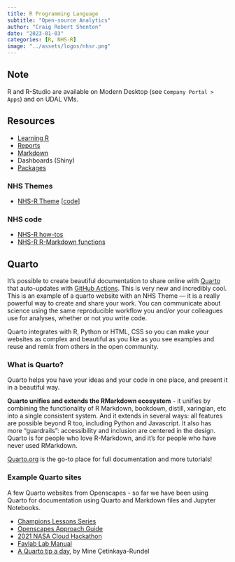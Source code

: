 ```yaml
---
title: R Programming Language
subtitle: "Open-source Analytics"
author: "Craig Robert Shenton"
date: "2023-01-03"
categories: [R, NHS-R]
image: "../assets/logos/nhsr.png"
---
```


::: {.callout-note}
## Note
R and R-Studio are available on Modern Desktop (see `Company Portal > Apps`) and on UDAL VMs.

:::

## Resources

- [Learning R](https://github.com/nhs-r-community/intro_r)
- [Reports](https://ukgovdatascience.github.io/rap_companion/pub.html)
- [Markdown](https://ukgovdatascience.github.io/rap_companion/pub.html#r-markdown-basics)
- Dashboards (Shiny)
- [Packages](https://ukgovdatascience.github.io/rap_companion/package.html)

### NHS Themes

- [NHS-R Theme](https://nhs-r-community.github.io/NHSRtheme/) [[code](https://github.com/nhs-r-community/NHSRtheme)]

### NHS code

- [NHS-R how-tos](https://github.com/nhs-r-community/demos-and-how-tos)
- [NHS-R R-Markdown functions](https://github.com/nhs-r-community/demos-and-how-tos/tree/main/rmarkdown/rmarkdown_functions_and_functionals)

## Quarto

It's possible to create beautiful documentation to share online with [Quarto](https://quarto.org) that auto-updates with [GitHub Actions](http://github.com). This is very new and incredibly cool. This is an example of a quarto website with an NHS Theme --- it is a really powerful way to create and share your work. You can communicate about science using the same reproducible workflow you and/or your colleagues use for analyses, whether or not you write code.

Quarto integrates with R, Python or HTML, CSS so you can make your websites as complex and beautiful as you like as you see examples and reuse and remix from others in the open community.

### What is Quarto?

Quarto helps you have your ideas and your code in one place, and present it in a beautiful way. 

**Quarto unifies and extends the RMarkdown ecosystem** - it unifies by combining the functionality of R Markdown, bookdown, distill, xaringian, etc into a single consistent system. And it extends in several ways: all features are possible beyond R too, including Python and Javascript. It also has more “guardrails”: accessibility and inclusion are centered in the design. Quarto is for people who love R-Markdown, and it's for people who have never used RMarkdown. 

[Quarto.org](https://quarto.org) is the go-to place for full documentation and more tutorials! 

### Example Quarto sites

A few Quarto websites from Openscapes - so far we have been using Quarto for documentation using Quarto and Markdown files and Jupyter Notebooks.

-   [Champions Lessons Series](https://openscapes.github.io/series)
-   [Openscapes Approach Guide](https://openscapes.github.io/approach-guide/)\
-   [2021 NASA Cloud Hackathon](https://nasa-openscapes.github.io/2021-Cloud-Hackathon/)
-   [Faylab Lab Manual](https://thefaylab.github.io/lab-manual/)
-   [A Quarto tip a day](https://mine-cetinkaya-rundel.github.io/quarto-tip-a-day/), by Mine Çetinkaya-Rundel
